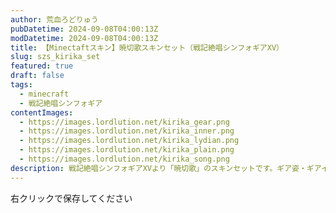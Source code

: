 ```yaml
---
author: 荒血ろどりゅう
pubDatetime: 2024-09-08T04:00:13Z
modDatetime: 2024-09-08T04:00:13Z
title: 【Minectaftスキン】暁切歌スキンセット（戦記絶唱シンフォギアXV）
slug: szs_kirika_set
featured: true
draft: false
tags:
  - minecraft
  - 戦記絶唱シンフォギア
contentImages:
  - https://images.lordlution.net/kirika_gear.png
  - https://images.lordlution.net/kirika_inner.png
  - https://images.lordlution.net/kirika_lydian.png
  - https://images.lordlution.net/kirika_plain.png
  - https://images.lordlution.net/kirika_song.png
description: 戦記絶唱シンフォギアXVより「暁切歌」のスキンセットです。ギア姿・ギアインナー姿・リディアン制服姿・私服姿・S.O.N.G制服姿の5種類が含まれています。
---
```


<ContentImage
  imagePath={frontmatter.contentImages[0]}
  alt="戦記絶唱シンフォギアの暁切歌のギア姿のマイクラスキン画像"
  mode="mcskin"
  mask={false}
/>
<ContentImage
  imagePath={frontmatter.contentImages[1]}
  alt="戦記絶唱シンフォギアの暁切歌のギアインナー姿のマイクラスキン画像"
  mode="mcskin"
  mask={false}
/>
<ContentImage
  imagePath={frontmatter.contentImages[2]}
  alt="戦記絶唱シンフォギアの暁切歌のリディアン制服姿のマイクラスキン画像"
  mode="mcskin"
  mask={false}
/>
<ContentImage
  imagePath={frontmatter.contentImages[3]}
  alt="戦記絶唱シンフォギアの暁切歌の私服姿のマイクラスキン画像"
  mode="mcskin"
  mask={false}
/>
<ContentImage
  imagePath={frontmatter.contentImages[4]}
  alt="戦記絶唱シンフォギアの暁切歌のS.O.N.G制服姿のマイクラスキン画像"
  mode="mcskin"
  mask={false}
/>

右クリックで保存してください
